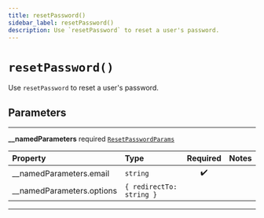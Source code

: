 ```yaml
---
title: resetPassword()
sidebar_label: resetPassword()
description: Use `resetPassword` to reset a user's password.
---
```


# `resetPassword()`

Use `resetPassword` to reset a user's password.

## Parameters

---

**<span className="parameter-name">\_\_namedParameters</span>** <span className="optional-status">required</span> [`ResetPasswordParams`](/reference/__docgen__/javascript/auth/types/reset-password-params)

| Property                                                                                                | Type                     | Required | Notes |
| :------------------------------------------------------------------------------------------------------ | :----------------------- | :------: | :---- |
| <span className="parameter-name"><span className="light-grey">\_\_namedParameters.</span>email</span>   | `string`                 |    ✔️    |       |
| <span className="parameter-name"><span className="light-grey">\_\_namedParameters.</span>options</span> | `{ redirectTo: string }` |          |       |

---
